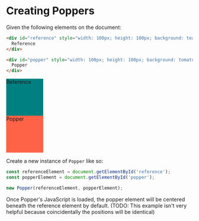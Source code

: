 # Creating Poppers

Given the following elements on the document:

```html
<div id="reference" style="width: 100px; height: 100px; background: teal;">
  Reference
</div>

<div id="popper" style="width: 100px; height: 100px; background: tomato;">
  Popper
</div>
```

<div id="reference" style="width: 100px; height: 100px; background: teal;">
  Reference
</div>
<div id="popper" style="width: 100px; height: 100px; background: tomato;">
  Popper
</div>

Create a new instance of `Popper` like so:

```js
const referenceElement = document.getElementById('reference');
const popperElement = document.getElementById('popper');

new Popper(referenceElement, popperElement);
```

Once Popper's JavaScript is loaded, the popper element will be centered beneath the reference element by default.
(TODO: This example isn't very helpful because coincidentally the positions will be identical)

